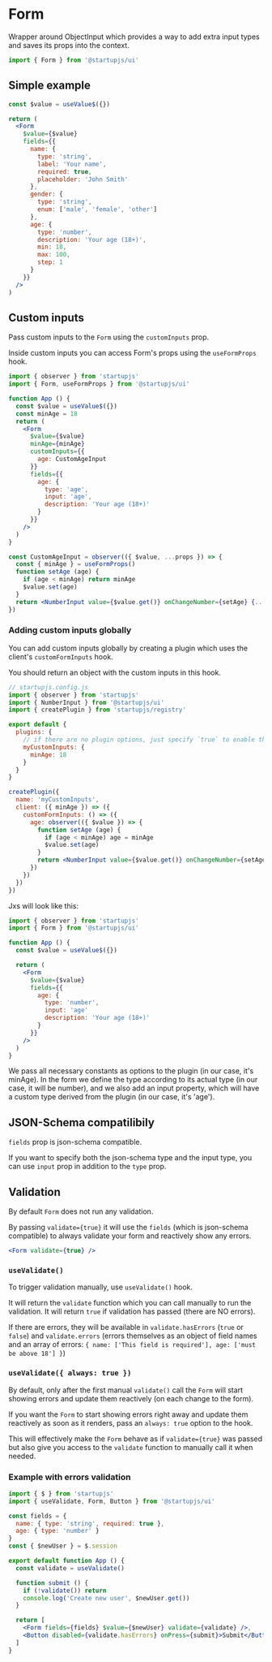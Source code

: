 
# Form

Wrapper around ObjectInput which provides a way to add extra input types and saves its props into the context.

```jsx
import { Form } from '@startupjs/ui'
```

## Simple example

```jsx example
const $value = useValue$({})

return (
  <Form
    $value={$value}
    fields={{
      name: {
        type: 'string',
        label: 'Your name',
        required: true,
        placeholder: 'John Smith'
      },
      gender: {
        type: 'string',
        enum: ['male', 'female', 'other']
      },
      age: {
        type: 'number',
        description: 'Your age (18+)',
        min: 18,
        max: 100,
        step: 1
      }
    }}
  />
)
```

## Custom inputs

Pass custom inputs to the `Form` using the `customInputs` prop.

Inside custom inputs you can access Form's props using the `useFormProps` hook.

```jsx
import { observer } from 'startupjs'
import { Form, useFormProps } from '@startupjs/ui'

function App () {
  const $value = useValue$({})
  const minAge = 18
  return (
    <Form
      $value={$value}
      minAge={minAge}
      customInputs={{
        age: CustomAgeInput
      }}
      fields={{
        age: {
          type: 'age',
          input: 'age',
          description: 'Your age (18+)'
        }
      }}
    />
  )
}

const CustomAgeInput = observer(({ $value, ...props }) => {
  const { minAge } = useFormProps()
  function setAge (age) {
    if (age < minAge) return minAge
    $value.set(age)
  }
  return <NumberInput value={$value.get()} onChangeNumber={setAge} {...props} />
})
```

### Adding custom inputs globally

You can add custom inputs globally by creating a plugin which uses the client's `customFormInputs` hook.

You should return an object with the custom inputs in this hook.

```jsx
// startupjs.config.js
import { observer } from 'startupjs'
import { NumberInput } from '@startupjs/ui'
import { createPlugin } from 'startupjs/registry'

export default {
  plugins: {
    // if there are no plugin options, just specify `true` to enable the plugin.
    myCustomInputs: {
      minAge: 18
    }
  }
}

createPlugin({
  name: 'myCustomInputs',
  client: ({ minAge }) => ({
    customFormInputs: () => ({
      age: observer(({ $value }) => {
        function setAge (age) {
          if (age < minAge) age = minAge
          $value.set(age)
        }
        return <NumberInput value={$value.get()} onChangeNumber={setAge} />
      })
    })
  })
})
```

Jxs will look like this:

```jsx
import { observer } from 'startupjs'
import { Form } from '@startupjs/ui'

function App () {
  const $value = useValue$({})

  return (
    <Form
      $value={$value}
      fields={{
        age: {
          type: 'number',
          input: 'age'
          description: 'Your age (18+)'
        }
      }}
    />
  )
}
```

We pass all necessary constants as options to the plugin (in our case, it's minAge).
In the form we define the type according to its actual type (in our case, it will be number),
and we also add an input property, which will have a custom type derived from the plugin (in our case, it's 'age').


## JSON-Schema compatilibily

`fields` prop is json-schema compatible.

If you want to specify both the json-schema type and the input type, you can use `input` prop in addition to the `type` prop.

## Validation

By default `Form` does not run any validation.

By passing `validate={true}` it will use the `fields` (which is json-schema compatible) to always validate your form and reactively show any errors.

```jsx
<Form validate={true} />
```

### `useValidate()`

To trigger validation manually, use `useValidate()` hook.

It will return the `validate` function which you can call manually to run the validation. It will return `true` if validation has passed (there are NO errors).

If there are errors, they will be available in `validate.hasErrors` (`true` or `false`) and `validate.errors` (errors themselves as an object of field names and an array of errors: `{ name: ['This field is required'], age: ['must be above 18'] }`)

### `useValidate({ always: true })`

By default, only after the first manual `validate()` call the `Form` will start showing errors and update them reactively (on each change to the form).

If you want the `Form` to start showing errors right away and update them reactively as soon as it renders, pass an `always: true` option to the hook.

This will effectively make the `Form` behave as if `validate={true}` was passed but also give you access to the `validate` function to manually call it when needed.

### Example with errors validation

```jsx
import { $ } from 'startupjs'
import { useValidate, Form, Button } from '@startupjs/ui'

const fields = {
  name: { type: 'string', required: true },
  age: { type: 'number' }
}
const { $newUser } = $.session

export default function App () {
  const validate = useValidate()

  function submit () {
    if (!validate()) return
    console.log('Create new user', $newUser.get())
  }

  return [
    <Form fields={fields} $value={$newUser} validate={validate} />,
    <Button disabled={validate.hasErrors} onPress={submit}>Submit</Button>
  ]
}
```
